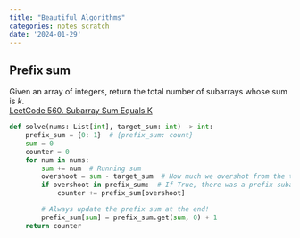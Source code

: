 ```yaml
---
title: "Beautiful Algorithms"
categories: notes scratch
date: '2024-01-29'
---
```


## Prefix sum
Given an array of integers, return the total number of subarrays whose sum is $k$.  
[LeetCode 560. Subarray Sum Equals K](https://leetcode.com/problems/subarray-sum-equals-k/)
```python
def solve(nums: List[int], target_sum: int) -> int:
    prefix_sum = {0: 1}  # {prefix_sum: count}
    sum = 0
    counter = 0
    for num in nums:
        sum += num  # Running sum
        overshoot = sum - target_sum  # How much we overshot from the target sum
        if overshoot in prefix_sum:  # If True, there was a prefix subarray that can offset the overshoot!!
            counter += prefix_sum[overshoot]

        # Always update the prefix sum at the end!
        prefix_sum[sum] = prefix_sum.get(sum, 0) + 1
    return counter
```